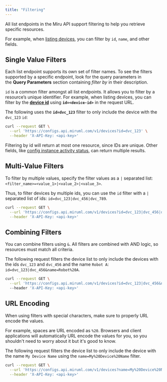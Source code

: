 ```yaml
---
title: "Filtering"
---
```


All list endpoints in the Miru API support filtering to help you retrieve specific resources.

For example, when [listing devices](https://docs.miruml.com/docs/server-side-api/devices/list), you can filter by `id`, `name`, and other fields.



## Single Value Filters

Each list endpoint supports its own set of filter names. To see the filters supported by a specific endpoint, look for the query parameters in the **Query Parameters** section containing *filter by* in their description.

`id` is a common filter amongst all list endpoints. It allows you to filter by a resource’s unique identifier. For example, when listing devices, you can filter by the [**device id**](https://docs.miruml.com/docs/server-side-api/devices/list#parameter-id) using **`id=<device-id>`** in the request URL.

The following uses the **`id=dvc_123`** filter to only include the device with the `dvc_123` `id`:

```bash
curl --request GET \
  --url 'https://configs.api.miruml.com/v1/devices?id=dvc_123' \
  --header 'X-API-Key: <api-key>'
```

Filtering by id will return at most one resource, since IDs are unique. Other fields, like [config instance activity status](https://docs.miruml.com/docs/server-side-api/config-instances/list#parameter-activity-status), can return multiple results.
## Multi-Value Filters

To filter by multiple values, specify the filter values as a `|` separated list: `<filter_name>=<value_1>|<value_2>|<value_3>`.

Thus, to filter devices by multiple ids, you can use the `id` filter with a `|` separated list of ids: `id=dvc_123|dvc_456|dvc_789`.

```bash
curl --request GET \
  --url 'https://configs.api.miruml.com/v1/devices?id=dvc_123|dvc_456|dvc_789' \
  --header 'X-API-Key: <api-key>'
```

## Combining Filters

You can combine filters using `&`. All filters are combined with AND logic, so resources must match all criteria.

The following request filters the device list to only include the devices with the ids `dvc_123` and `dvc_456` and the name `Robot A`: `id=dvc_123|dvc_456&name=Robot%20A`.

```bash
curl --request GET \
  --url 'https://configs.api.miruml.com/v1/devices?id=dvc_123|dvc_456&name=Robot%20A' \ 
  --header 'X-API-Key: <api-key>'
```

## URL Encoding

When using filters with special characters, make sure to properly URL encode the values.

For example, spaces are URL encoded as `%20`. Browsers and client applications will automatically URL encode the values for you, so you shouldn't need to worry about it but it's good to know.

The following request filters the device list to only include the device with the name `My Device Name` using the `name=My%20Device%20Name` filter.

```bash
curl --request GET \
  --url 'https://configs.api.miruml.com/v1/devices?name=My%20Device%20Name' \
  --header 'X-API-Key: <api-key>'
```